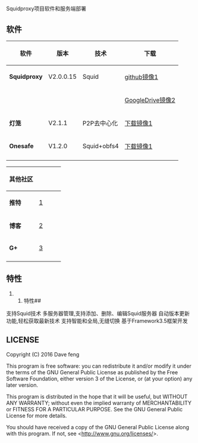 =  =

Squidproxy项目软件和服务端部署


== 软件 ==

{|
! 软件 !! 版本 !! 技术 !! 下载
|-
| '''Squidproxy''' || V2.0.0.15 || Squid|| [https://github.com/squidproxy/squidproxy/releases/download/V2.0.0.14/squidproxy.exe github镜像1]
|-
| &nbsp; || &nbsp;|| &nbsp; || [https://github.com/squidproxy/squidproxy/releases/download/V2.0.0.14/squidproxy.exe GoogleDrive镜像2]
|-
| '''灯笼''' || V2.1.1 || P2P去中心化 ||  [https://s3.amazonaws.com/lantern/lantern-installer-beta.exe 下载镜像1] 
|-
| '''Onesafe''' || V1.2.0 || Squid+obfs4 ||  [https://github.com/squidproxy/obfs4/releases/download/v1.0.0.1/obfsproxydl.exe 下载镜像1] 
|-
|}

{|
! 其他社区 !! &nbsp; !! &nbsp; !! &nbsp;
|-
| '''推特''' || [https://twitter.com/squidgfw]|| &nbsp; || &nbsp;
|-
| '''博客''' || [http://obfs4.blogspot.com] || &nbsp; || &nbsp;
|-
| '''G+''' || [https://plus.google.com/communities/101513261063592651175] || &nbsp;|| &nbsp;
|-
|}


== 特性 ==
##特性##

支持Squid技术
多服务器管理,支持添加、删除、编辑Squid服务器
自动版本更新功能,轻松获取最新技术
支持智能和全局,无缝切换
基于Framework3.5框架开发

== LICENSE ==

Copyright (C) 2016 Dave feng

This program is free software: you can redistribute it and/or modify
it under the terms of the GNU General Public License as published by
the Free Software Foundation, either version 3 of the License, or
(at your option) any later version.

This program is distributed in the hope that it will be useful,
but WITHOUT ANY WARRANTY; without even the implied warranty of
MERCHANTABILITY or FITNESS FOR A PARTICULAR PURPOSE.  See the
GNU General Public License for more details.

You should have received a copy of the GNU General Public License
along with this program. If not, see <http://www.gnu.org/licenses/>.